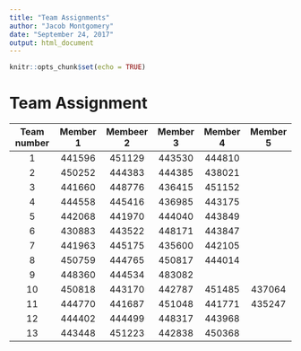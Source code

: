 ```yaml
---
title: "Team Assignments"
author: "Jacob Montgomery"
date: "September 24, 2017"
output: html_document
---
```


```r
knitr::opts_chunk$set(echo = TRUE)
```

# Team Assignment


Team number | Member 1 | Membeer 2 | Member 3 | Member 4 | Member 5
:------:|:------:|:------:|:------:|:------:|:------:
1 | 441596 | 451129 | 443530 | 444810
2 | 450252 | 444383 | 444385 | 438021
3 | 441660 | 448776 |436415 |451152
4 | 444558 | 445416 |436985 |443175
5 | 442068 |441970 | 444040 |443849
6 | 430883  |443522 |  448171 |  443847  
7 |  441963 | 445175 | 435600 | 442105 
8 |  450759 |  444765 | 450817 | 444014 
9 | 448360 | 444534  | 483082 
10 | 450818 |  443170 | 442787 | 451485 | 437064 
11 | 444770 | 441687 |451048 |441771 | 435247
12 | 444402 |444499 |448317 |  443968 
13 | 443448 | 451223 | 442838 | 450368


